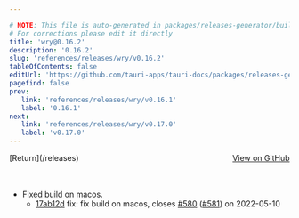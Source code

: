 ```yaml
---

# NOTE: This file is auto-generated in packages/releases-generator/build.ts
# For corrections please edit it directly
title: 'wry@0.16.2'
description: '0.16.2'
slug: 'references/releases/wry/v0.16.2'
tableOfContents: false
editUrl: 'https://github.com/tauri-apps/tauri-docs/packages/releases-generator/build.ts'
pagefind: false
prev:
   link: 'references/releases/wry/v0.16.1'
   label: '0.16.1'
next:
   link: 'references/releases/wry/v0.17.0'
   label: 'v0.17.0'
---
```


			

<ReleaseSidebar slug="references/releases/wry"  packageName="wry" />

<div style="margin-bottom:3rem; display: flex; justify-content: space-between; align-items: center"><span>[Return](/releases)</span><span><a href="https://github.com/tauri-apps/wry/releases/tag/wry-v0.16.2">View on GitHub</a></span></div>

- Fixed build on macos.
  - [17ab12d](https://github.com/tauri-apps/wry/commit/17ab12ded27949474f687640faebb5cc376327c5) fix: fix build on macos, closes [#580](https://github.com/tauri-apps/wry/pull/580) ([#581](https://github.com/tauri-apps/wry/pull/581)) on 2022-05-10

